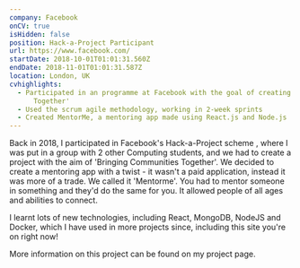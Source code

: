 ```yaml
---
company: Facebook
onCV: true
isHidden: false
position: Hack-a-Project Participant
url: https://www.facebook.com/
startDate: 2018-10-01T01:01:31.560Z
endDate: 2018-11-01T01:01:31.587Z
location: London, UK
cvhighlights:
  - Participated in an programme at Facebook with the goal of creating an application to 'Bring Communities
      Together'
  - Used the scrum agile methodology, working in 2-week sprints
  - Created MentorMe, a mentoring app made using React.js and Node.js
---
```


Back in 2018, I participated in Facebook's Hack-a-Project scheme , where I was put in a group with 2 other Computing students, and we had to create a project with the aim of 'Bringing Communities Together'. We decided to create a mentoring app with a twist - it wasn't a paid application, instead it was more of a trade. We called it 'Mentorme'. You had to mentor someone in something and they'd do the same for you. It allowed people of all ages and abilities to connect.

I learnt lots of new technologies, including React, MongoDB, NodeJS and Docker, which I have used in more projects since, including this site you're on right now!

More information on this project can be found on my project page.
